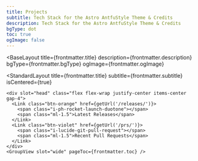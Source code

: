 ```yaml
---
title: Projects
subtitle: Tech Stack for the Astro AntfuStyle Theme & Credits
description: Tech Stack for the Astro AntfuStyle Theme & Credits
bgType: dot
toc: true
ogImage: false
---
```




<BaseLayout
  title={frontmatter.title}
  description={frontmatter.description}
  bgType={frontmatter.bgType}
  ogImage={frontmatter.ogImage}
>
  <StandardLayout
    title={frontmatter.title}
    subtitle={frontmatter.subtitle}
    isCentered={true}
  >
    <div slot="head" class="flex flex-wrap justify-center items-center gap-4">
      <Link class="btn-orange" href={getUrl('/releases/')}>
        <span class="i-ph-rocket-launch-duotone"></span>
        <span class="ml-1.5">Latest Releases</span>
      </Link>
      <Link class="btn-violet" href={getUrl('/prs/')}>
        <span class="i-lucide-git-pull-request"></span>
        <span class="ml-1.5">Recent Pull Requests</span>
      </Link>
    </div>
    <GroupView slot="wide" pageToc={frontmatter.toc} />
  </StandardLayout>
</BaseLayout>
